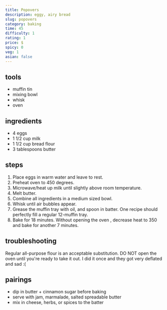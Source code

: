 ```yaml
---
title: Popovers
description: eggy, airy bread
slug: popovers
category: baking
time: 45
difficulty: 1
rating: 1
price: $
spicy: 0
veg: 1
asian: false
---
```


## tools
 - muffin tin
 - mixing bowl
 - whisk
 - oven

## ingredients
- 4 eggs
- 1 1/2 cup milk
- 1 1/2 cup bread flour <Footnote n='1' client:idle />
- 3 tablespoons butter

## steps
1. Place eggs in warm water and leave to rest.
2. Preheat oven to 450 degrees.
3. Microwave/heat up milk until slightly above room temperature.
4. Melt butter.
5. Combine all ingredients in a medium sized bowl.
6. Whisk until air bubbles appear.
7. Grease the muffin tray with oil, and spoon in batter. One recipe should perfectly fill a regular 12-muffin tray.
8. Bake for 18 minutes. Without opening the oven <Footnote n='2' client:idle />, decrease heat to 350 and bake for another 7 minutes.

## troubleshooting
<FootnoteRef n='1' client:idle>Regular all-purpose flour is an acceptable substitution.</FootnoteRef>
<FootnoteRef n='2' client:idle>DO NOT open the oven until you're ready to take it out. I did it once and they got very deflated and sad :(</FootnoteRef>

## pairings
 - dip in butter + cinnamon sugar before baking
 - serve with jam, marmalade, salted spreadable butter
 - mix in cheese, herbs, or spices to the batter
